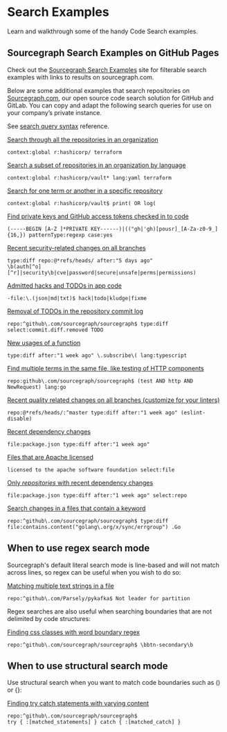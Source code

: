 # Search Examples

<p className="subtitle">Learn and walkthrough some of the handy Code Search examples.</p>

## Sourcegraph Search Examples on GitHub Pages

Check out the [Sourcegraph Search Examples](https://sourcegraph.github.io/sourcegraph-search-examples/) site for filterable search examples with links to results on sourcegraph.com.

Below are some additional examples that search repositories on [Sourcegraph.com](https://sourcegraph.com/search), our open source code search solution for GitHub and GitLab. You can copy and adapt the following search queries for use on your company’s private instance.

<Callout type="info"> See [search query syntax](/code-search/queries) reference.</Callout>

[Search through all the repositories in an organization](https://sourcegraph.com/search?q=context:global+r:hashicorp/+terraform&patternType=standard&sm=1&groupBy=repo)

```sgquery
context:global r:hashicorp/ terraform
```

[Search a subset of repositories in an organization by language](https://sourcegraph.com/search?q=context:global+r:hashicorp/vault*+lang:yaml+terraform&patternType=standard&sm=1&groupBy=repo)

```sgquery
context:global r:hashicorp/vault* lang:yaml terraform
```

[Search for one term or another in a specific repository](https://sourcegraph.com/search?q=context:global+r:hashicorp/vault%24+print%28+OR+log%28&patternType=standard&sm=1&groupBy=repo)

```sgquery
context:global r:hashicorp/vault$ print( OR log(
```

[Find private keys and GitHub access tokens checked in to code](https://sourcegraph.com/search?q=context:global+%28-----BEGIN+%5BA-Z+%5D*PRIVATE+KEY------%29%7C%28%28%22gh%7C%27gh%29%5Bpousr%5D_%5BA-Za-z0-9_%5D%7B16%2C%7D%29&patternType=regexp&case=yes)

```sgquery
(-----BEGIN [A-Z ]*PRIVATE KEY------)|(("gh|'gh)[pousr]_[A-Za-z0-9_]{16,}) patternType:regexp case:yes
```

[Recent security-related changes on all branches](https://sourcegraph.com/search?q=type:diff+repo:github%5C.com/kubernetes/kubernetes%24+repo:%40*refs/heads/+after:"5+days+ago"+%5Cb%28auth%5B%5Eo%5D%5B%5Er%5D%7Csecurity%5Cb%7Ccve%7Cpassword%7Csecure%7Cunsafe%7Cperms%7Cpermissions%29&patternType=regexp)

```sgquery
type:diff repo:@*refs/heads/ after:"5 days ago"
\b(auth[^o][^r]|security\b|cve|password|secure|unsafe|perms|permissions)
```

[Admitted hacks and TODOs in app code](https://sourcegraph.com/search?q=-file:%5C.%28json%7Cmd%7Ctxt%29%24+hack%7Ctodo%7Ckludge%7Cfixme&patternType=regexp)

```sgquery
-file:\.(json|md|txt)$ hack|todo|kludge|fixme
```

[Removal of TODOs in the repository commit log](https://sourcegraph.com/search?q=repo:%5Egithub%5C.com/sourcegraph/sourcegraph%24+type:diff+TODO+select:commit.diff.removed+&patternType=literal)

```sgquery
repo:^github\.com/sourcegraph/sourcegraph$ type:diff select:commit.diff.removed TODO
```

[New usages of a function](https://sourcegraph.com/search?q=repo:github%5C.com/sourcegraph/+type:diff+after:%221+week+ago%22+%5C.subscribe%5C%28+lang:typescript&patternType=regexp)

```sgquery
type:diff after:"1 week ago" \.subscribe\( lang:typescript
```

[Find multiple terms in the same file, like testing of HTTP components](https://sourcegraph.com/search?q=repo:github%5C.com/sourcegraph/sourcegraph%24+%28test+AND+http+AND+NewRequest%29+lang:go&patternType=regexp)

```sgquery
repo:github\.com/sourcegraph/sourcegraph$ (test AND http AND NewRequest) lang:go
```

[Recent quality related changes on all branches (customize for your linters)](https://sourcegraph.com/search?q=repo:github%5C.com/sourcegraph/+repo:%40*refs/heads/:%5Emaster+type:diff+after:"1+week+ago"+%28eslint-disable%29&patternType=regexp)

```sgquery
repo:@*refs/heads/:^master type:diff after:"1 week ago" (eslint-disable)
```

[Recent dependency changes](https://sourcegraph.com/search?q=repo:github%5C.com/sourcegraph/+file:package.json+type:diff+after:%221+week+ago%22)

```sgquery
file:package.json type:diff after:"1 week ago"
```

[Files that are Apache licensed](https://sourcegraph.com/search?q=licensed+to+the+apache+software+foundation+select:file&patternType=literal)

```sgquery
licensed to the apache software foundation select:file
```

[Only _repositories_ with recent dependency changes](https://sourcegraph.com/search?q=repo:github%5C.com/sourcegraph/+file:package.json+type:diff+after:%221+week+ago%22+select:repo&patternType=regexp)

```sgquery
file:package.json type:diff after:"1 week ago" select:repo
```

[Search changes in a files that contain a keyword](https://sourcegraph.com/search?q=context:global+repo:%5Egithub%5C.com/sourcegraph/sourcegraph%24+type:diff+file:contains.content%28%22golang%5C.org/x/sync/errgroup%22%29+.Go&patternType=literal)

```sgquery
repo:^github\.com/sourcegraph/sourcegraph$ type:diff file:contains.content("golang\.org/x/sync/errgroup") .Go
```

## When to use regex search mode

Sourcegraph's default literal search mode is line-based and will not match across lines, so regex can be useful when you wish to do so:

[Matching multiple text strings in a file](https://sourcegraph.com/search?q=repo:%5Egithub%5C.com/Parsely/pykafka%24+Not+leader+for+partition&patternType=regexp)

```sgquery
repo:^github\.com/Parsely/pykafka$ Not leader for partition
```

Regex searches are also useful when searching boundaries that are not delimited by code structures:

[Finding css classes with word boundary regex](https://sourcegraph.com/search?q=repo:%5Egithub%5C.com/sourcegraph/sourcegraph%24+%5Cbbtn-secondary%5Cb&patternType=regexp)

```sgquery
repo:^github\.com/sourcegraph/sourcegraph$ \bbtn-secondary\b
```

## When to use structural search mode

Use structural search when you want to match code boundaries such as () or {}:

[Finding try catch statements with varying content](https://sourcegraph.com/search?q=repo:%5Egithub%5C.com/sourcegraph/sourcegraph%24+try+%7B+:%5Bmatched_statements%5D+%7D+catch+%7B+:%5Bmatched_catch%5D+%7D&patternType=structural)

```sgquery
repo:^github\.com/sourcegraph/sourcegraph$
try { :[matched_statements] } catch { :[matched_catch] }
```
